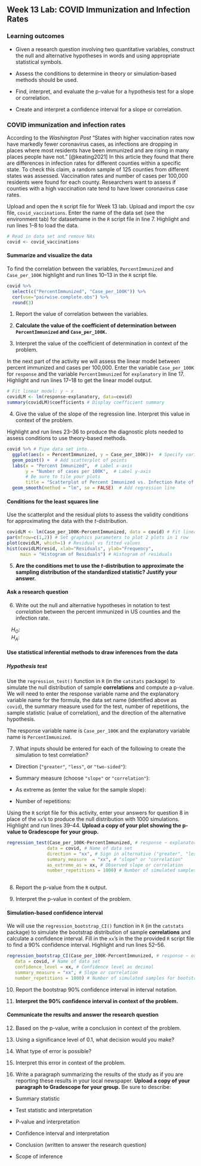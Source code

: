## Week 13 Lab: COVID Immunization and Infection Rates

\setstretch{1}

### Learning outcomes

* Given a research question involving two quantitative variables, construct the null and alternative hypotheses
  in words and using appropriate statistical symbols.
  
* Assess the conditions to determine in theory or simulation-based methods should be used.

* Find, interpret, and evaluate the p-value for a hypothesis test for a slope or correlation.

* Create and interpret a confidence interval for a slope or correlation.


### COVID immunization and infection rates

According to the *Washington Post* "States with higher vaccination rates now have markedly fewer coronavirus cases, as infections are dropping in places where most residents have been immunized and are rising in many places people have not." [@keating2021] In this article they found that there are differences in infection rates for different counties within a specific state.  To check this claim, a random sample of 125 counties from different states was assessed.  Vaccination rates and number of cases per 100,000 residents were found for each county.  Researchers want to assess if counties with a high vaccination rate tend to have lower coronavirus case rates.


Upload and open the `R` script file for Week 13 lab. Upload and import the csv file, `covid_vaccinations`. Enter the name of the data set (see the environment tab) for datasetname in the `R` script file in line 7. Highlight and run lines 1--8 to load the data.

```r
# Read in data set and remove NAs
covid <- covid_vaccinations
```

#### Summarize and visualize the data {-} 

To find the correlation between the variables, `PercentImmunized` and `Case_per_100K` highlight and run lines 10--13 in the `R` script file.

```r
covid %>% 
  select(c("PercentImmunized", "Case_per_100K")) %>%
  cor(use="pairwise.complete.obs") %>%
  round(3)
```

1.  Report the value of correlation between the variables. 
\vspace{0.2in}

2. **Calculate the value of the coefficient of determination between `PercentImmunized` and `Case_per_100K`.** 
\vspace{0.4in}

3. Interpret the value of the coefficient of determination in context of the problem.
\vspace{0.6in}

In the next part of the activity we will assess the linear model between percent immunized and cases per 100,000.  Enter the variable `Case_per_100K` for `response` and the variable `PercentImmunized` for `explanatory` in line 17.  Highlight and run lines 17--18 to get the linear model output. 

```r
# Fit linear model: y ~ x
covidLM <- lm(response~explanatory, data=covid)
summary(covidLM)$coefficients # Display coefficient summary
```

4. Give the value of the slope of the regression line.  Interpret this value in context of the problem.
\vspace{0.6in}

Highlight and run lines 23--36 to produce the diagnostic plots needed to assess conditions to use theory-based methods.

```r
covid %>% # Pipe data set into...
  ggplot(aes(x = PercentImmunized, y = Case_per_100K))+  # Specify variables
  geom_point() +  # Add scatterplot of points
  labs(x = "Percent Immunized",  # Label x-axis
       y = "Number of cases per 100K",  # Label y-axis
       # Be sure to tile your plots
       title = "Scatterplot of Percent Immunized vs. Infection Rate of COVID in US Counties") + 
  geom_smooth(method = "lm", se = FALSE)  # Add regression line
```



#### Conditions for the least squares line {-}

Use the scatterplot and the residual plots to assess the validity conditions for approximating the data with the $t$-distribution.

```r
covidLM <- lm(Case_per_100K~PercentImmunized, data = covid) # Fit linear regression model
par(mfrow=c(1,2)) # Set graphics parameters to plot 2 plots in 1 row
plot(covidLM, which=1) # Residual vs fitted values
hist(covidLM$resid, xlab="Residuals", ylab="Frequency",
     main = "Histogram of Residuals") # Histogram of residuals
```

5. **Are the conditions met to use the $t$-distribution to approximate the sampling distribution of the standardized statistic? Justify your answer.**

\vspace{1.5in}

#### Ask a research question {-}

6. Write out the null and alternative hypotheses in notation to test *correlation* between the percent immunized in US counties and the infection rate.

|    $H_O:$

|    $H_A:$

#### Use statistical inferential methods to draw inferences from the data {-}

##### Hypothesis test {-}

Use the `regression_test()` function in `R` (in the `catstats` package) to simulate the null distribution of sample **correlations** and compute a p-value.  We will need to enter the response variable name and the explanatory variable name for the formula, the data set name (identified above as `covid`), the summary measure used for the test, number of repetitions, the sample statistic (value of correlation), and the direction of the alternative hypothesis.

The response variable name is `Case_per_100K` and the explanatory variable name is `PercentImmunized`.

7. What inputs should be entered for each of the following to create the simulation to test correlation?

\vspace{.5 mm}

* Direction (`"greater"`, `"less"`, or `"two-sided"`):

\vspace{.2in}

* Summary measure (choose `"slope"` or `"correlation"`):

\vspace{.2in}
* As extreme as (enter the value for the sample slope):

\vspace{0.2in}

* Number of repetitions:
    
\vspace{.2in}

Using the `R` script file for this activity, enter your answers for question 8 in place of the `xx`'s to produce the null distribution with 1000 simulations.  Highlight and run lines 39--44.  **Upload a copy of your plot showing the p-value to Gradescope for your group.**

```r
regression_test(Case_per_100K~PercentImmunized, # response ~ explanatory
               data = covid, # Name of data set
               direction = "xx", # Sign in alternative ("greater", "less", "two-sided")
               summary_measure  = "xx", # "slope" or "correlation"
               as_extreme_as = xx, # Observed slope or correlation
               number_repetitions = 1000) # Number of simulated samples for null distribution
       
```

8.  Report the p-value from the `R` output. 
\vspace{0.3in}

9. Interpret the p-value in context of the problem.
\vspace{0.8in}

#### Simulation-based confidence interval {-}

We will use the `regression_bootstrap_CI()` function in `R` (in the `catstats` package) to simulate the bootstrap distribution of sample **correlations** and calculate a confidence interval. Fill in the `xx`'s in the the provided `R` script file to find a 90\% confidence interval. Highlight and run lines 52--56. 

```r
regression_bootstrap_CI(Case_per_100K~PercentImmunized, # response ~ explanatory
   data = covid, # Name of data set
   confidence_level = xx, # Confidence level as decimal
   summary_measure = "xx", # Slope or correlation
   number_repetitions = 1000) # Number of simulated samples for bootstrap distribution
```
10.  Report the bootstrap 90\% confidence interval in interval notation.  
\vspace{0.5in}

11. **Interpret the 90\% confidence interval in context of the problem.**
\vspace{0.8in}
   
#### Communicate the results and answer the research question {-}

12. Based on the p-value, write a conclusion in context of the problem.

\vspace{.8in}

13. Using a significance level of 0.1, what decision would you make?
\vspace{0.2in}

14. What type of error is possible?
\vspace{0.3in}

15. Interpret this error in context of the problem.
\vspace{0.8in}

16. Write a paragraph summarizing the results of the study as if you are reporting these results in your local newspaper.  **Upload a copy of your paragraph to Gradescope for your group.**  Be sure to describe:

* Summary statistic

* Test statistic and interpretation

* P-value and interpretation

* Confidence interval and interpretation

* Conclusion (written to answer the research question)

* Scope of inference

\vspace{3in}

\newpage
